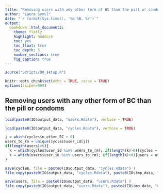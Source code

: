 ```yaml
---
title: "Removing users with any other form of BC than the pill or condoms"
author: "Laura Symul"
date: "`r format(Sys.time(), '%d %B, %Y')`"
output: 
  bookdown::html_document2: 
    theme: flatly
    highlight: haddock
    toc: yes
    toc_float: true
    toc_depth: 5
    number_sections: true
    fig_caption: true
---
```




```r
source("Scripts/00_setup.R")
```


```r
knitr::opts_chunk$set(echo = TRUE, cache = TRUE)
options(scipen=999)
```


## Removing users with any other form of BC than the pill or condoms


```r
load(paste0(IO$output_data, "users.Rdata"), verbose = TRUE)
```


```r
load(paste0(IO$output_data, "cycles.Rdata"), verbose = TRUE)
```


```r

j = which(cycles$n_other_BC > 0)
users_to_rm = unique(cycles$user_id[j])
if(length(users)>0){
  k = which(cycles$user_id %in% users_to_rm); if(length(k)>0){cycles = cycles[-k,]}
  k = which(users$user_id %in% users_to_rm); if(length(k)>0){users = users[-k,]}
}

save(cycles, file = paste0(IO$output_data, "cycles.Rdata") )
file.copy(paste0(IO$output_data, "cycles.Rdata"), paste0(IO$tmp_data, "cycles_after_BC_pre_filtering.Rdata"), overwrite = TRUE)

save(users, file = paste0(IO$output_data, "users.Rdata") )
file.copy(paste0(IO$output_data, "users.Rdata"), paste0(IO$tmp_data, "user_after_BC_pre_filtering.Rdata"), overwrite = TRUE)
```





